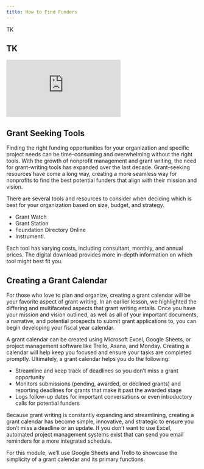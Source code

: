 ```yaml
---
title: How to Find Funders
---
```


TK

## TK

<Embed src="https://player.vimeo.com/video/TK" />

## Grant Seeking Tools

Finding the right funding opportunities for your organization and specific project needs can be time-consuming and overwhelming without the right tools. With the growth of nonprofit management and grant writing, the need for grant-writing tools has expanded over the last decade. Grant-seeking resources have come a long way, creating a more seamless way for nonprofits to find the best potential funders that align with their mission and vision. 

There are several tools and resources to consider when deciding which is best for your organization based on size, budget, and strategy.

- Grant Watch
- Grant Station
- Foundation Directory Online
- Instrumentl. 

Each tool has varying costs, including consultant, monthly, and annual prices. The digital download provides more in-depth information on which tool might best fit you. 

## Creating a Grant Calendar

For those who love to plan and organize, creating a grant calendar will be your favorite aspect of grant writing. In an earlier lesson, we highlighted the differing and multifaceted aspects that grant writing entails. Once you have your mission and vision outlined, as well as all of your important documents, a narrative, and potential prospects to submit grant applications to, you can begin developing your fiscal year calendar. 

A grant calendar can be created using Microsoft Excel, Google Sheets, or project management software like Trello, Asana, and Monday. Creating a calendar will help keep you focused and ensure your tasks are completed promptly. Ultimately, a grant calendar helps you do the following:

- Streamline and keep track of deadlines so you don’t miss a grant opportunity
- Monitors submissions (pending, awarded, or declined grants) and reporting deadlines for grants that make it past the awarded stage
- Logs follow-up dates for important conversations or even introductory calls for potential funders

Because grant writing is constantly expanding and streamlining, creating a grant calendar has become simple, innovative, and strategic to ensure you don’t miss a deadline or an update. If you don’t want to use Excel, automated project management systems exist that can send you email reminders for a more integrated schedule. 

For this module, we’ll use Google Sheets and Trello to showcase the simplicity of a grant calendar and its primary functions. 


